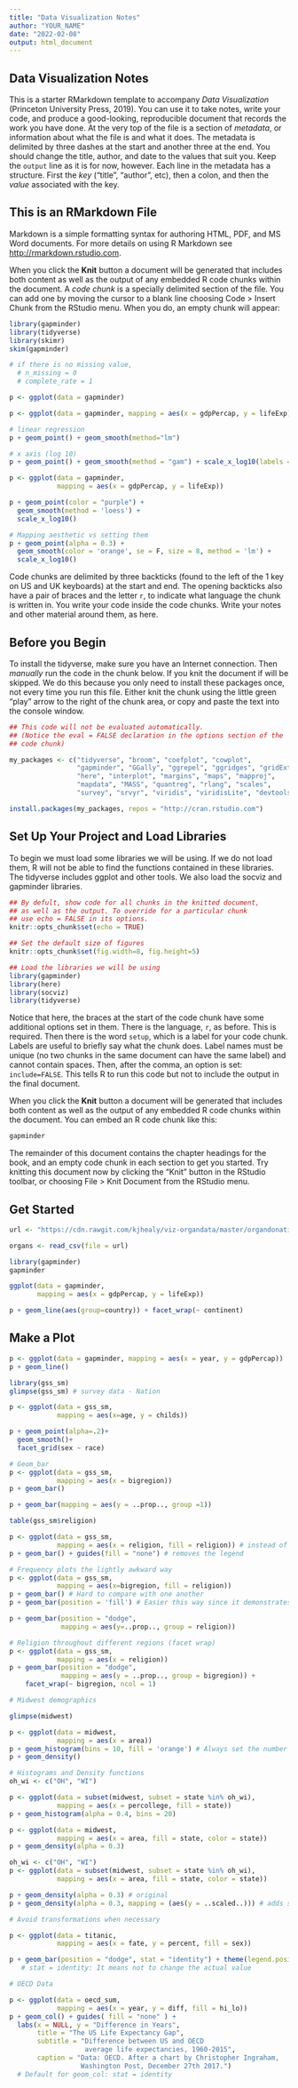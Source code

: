 ```yaml
---
title: "Data Visualization Notes"
author: "YOUR_NAME"
date: "2022-02-08"
output: html_document
---
```


## Data Visualization Notes

This is a starter RMarkdown template to accompany *Data Visualization* (Princeton University Press, 2019). You can use it to take notes, write your code, and produce a good-looking, reproducible document that records the work you have done. At the very top of the file is a section of *metadata*, or information about what the file is and what it does. The metadata is delimited by three dashes at the start and another three at the end. You should change the title, author, and date to the values that suit you. Keep the `output` line as it is for now, however. Each line in the metadata has a structure. First the *key* ("title", "author", etc), then a colon, and then the *value* associated with the key.  

## This is an RMarkdown File

Markdown is a simple formatting syntax for authoring HTML, PDF, and MS Word documents. For more details on using R Markdown see <http://rmarkdown.rstudio.com>.

When you click the **Knit** button a document will be generated that includes both content as well as the output of any embedded R code chunks within the document. A *code chunk* is a specially delimited section of the file. You can add one by moving the cursor to a blank line choosing Code > Insert Chunk from the RStudio menu. When you do, an empty chunk will appear:

```r
library(gapminder)
library(tidyverse)
library(skimr)
skim(gapminder)

# if there is no missing value, 
  # n_missing = 0
  # complete_rate = 1

p <- ggplot(data = gapminder)

p <- ggplot(data = gapminder, mapping = aes(x = gdpPercap, y = lifeExp))

# linear regression
p + geom_point() + geom_smooth(method="lm")

# x axis (log 10)
p + geom_point() + geom_smooth(method = "gam") + scale_x_log10(labels = scales::dollar)

p <- ggplot(data = gapminder,
            mapping = aes(x = gdpPercap, y = lifeExp))

p + geom_point(color = "purple") +
  geom_smooth(method = 'loess') +
  scale_x_log10()

# Mapping aesthetic vs setting them
p + geom_point(alpha = 0.3) + 
  geom_smooth(color = 'orange', se = F, size = 8, method = 'lm') +
  scale_x_log10()

```

Code chunks are delimited by three backticks (found to the left of the 1 key on US and UK keyboards) at the start and end. The opening backticks also have a pair of braces and the letter `r`, to indicate what language the chunk is written in. You write your code inside the code chunks. Write your notes and other material around them, as here. 

## Before you Begin

To install the tidyverse, make sure you have an Internet connection. Then *manually* run the code in the chunk below. If you knit the document if will be skipped. We do this because you only need to install these packages once, not every time you run this file. Either knit the chunk using the little green "play" arrow to the right of the chunk area, or copy and paste the text into the console window.

```r

## This code will not be evaluated automatically.
## (Notice the eval = FALSE declaration in the options section of the
## code chunk)

my_packages <- c("tidyverse", "broom", "coefplot", "cowplot",
                 "gapminder", "GGally", "ggrepel", "ggridges", "gridExtra",
                 "here", "interplot", "margins", "maps", "mapproj",
                 "mapdata", "MASS", "quantreg", "rlang", "scales",
                 "survey", "srvyr", "viridis", "viridisLite", "devtools")

install.packages(my_packages, repos = "http://cran.rstudio.com")

```

## Set Up Your Project and Load Libraries

To begin we must load some libraries we will be using. If we do not load them, R will not be able to find the functions contained in these libraries. The tidyverse includes ggplot and other tools. We also load the socviz and gapminder libraries.

```r

## By defult, show code for all chunks in the knitted document,
## as well as the output. To override for a particular chunk
## use echo = FALSE in its options.
knitr::opts_chunk$set(echo = TRUE) 

## Set the default size of figures
knitr::opts_chunk$set(fig.width=8, fig.height=5)  

## Load the libraries we will be using
library(gapminder)
library(here)
library(socviz)
library(tidyverse)

```

Notice that here, the braces at the start of the code chunk have some additional options set in them. There is the language, `r`, as before. This is required. Then there is the word `setup`, which is a label for your code chunk. Labels are useful to briefly say what the chunk does. Label names must be unique (no two chunks in the same document can have the same label) and cannot contain spaces. Then, after the comma, an option is set: `include=FALSE`. This tells R to run this code but not to include the output in the final document. 


When you click the **Knit** button a document will be generated that includes both content as well as the output of any embedded R code chunks within the document. You can embed an R code chunk like this:

```r
gapminder
```

The remainder of this document contains the chapter headings for the book, and an empty code chunk in each section to get you started. Try knitting this document now by clicking the "Knit" button in the RStudio toolbar, or choosing File > Knit Document from the RStudio menu.

## Get Started

```r
url <- "https://cdn.rawgit.com/kjhealy/viz-organdata/master/organdonation.csv"

organs <- read_csv(file = url)

library(gapminder)
gapminder

ggplot(data = gapminder,
       mapping = aes(x = gdpPercap, y = lifeExp))

p + geom_line(aes(group=country)) + facet_wrap(~ continent)
```


## Make a Plot

```r
p <- ggplot(data = gapminder, mapping = aes(x = year, y = gdpPercap))
p + geom_line()
```
```r
library(gss_sm)
glimpse(gss_sm) # survey data - Nation

p <- ggplot(data = gss_sm,
            mapping = aes(x=age, y = childs))

p + geom_point(alpha=.2)+
  geom_smooth()+
  facet_grid(sex ~ race)


```
```r
# Geom_bar
p <- ggplot(data = gss_sm,
            mapping = aes(x = bigregion))
p + geom_bar()

p + geom_bar(mapping = aes(y = ..prop.., group =1))

```
```r
table(gss_sm$religion)

p <- ggplot(data = gss_sm,
            mapping = aes(x = religion, fill = religion)) # instead of color = religion, fill religion works better
p + geom_bar() + guides(fill = "none") # removes the legend

```

```r
# Frequency plots the lightly awkward way
p <- ggplot(data = gss_sm,
            mapping = aes(x=bigregion, fill = religion))
p + geom_bar() # Hard to compare with one another
p + geom_bar(position = 'fill') # Easier this way since it demonstrates the proportion

p + geom_bar(position = "dodge",
             mapping = aes(y=..prop.., group = religion))

# Religion throughout different regions (facet wrap)
p <- ggplot(data = gss_sm,
            mapping = aes(x = religion))
p + geom_bar(position = "dodge",
             mapping = aes(y = ..prop.., group = bigregion)) +
    facet_wrap(~ bigregion, ncol = 1)
```
```r
# Midwest demographics

glimpse(midwest)

p <- ggplot(data = midwest,
            mapping = aes(x = area))
p + geom_histogram(bins = 10, fill = 'orange') # Always set the number of bins
p + geom_density()

```

```r
# Histograms and Density functions
oh_wi <- c("OH", "WI")

p <- ggplot(data = subset(midwest, subset = state %in% oh_wi),
            mapping = aes(x = percollege, fill = state))
p + geom_histogram(alpha = 0.4, bins = 20)

```

```r
p <- ggplot(data = midwest,
            mapping = aes(x = area, fill = state, color = state))
p + geom_density(alpha = 0.3)
```
```r
oh_wi <- c("OH", "WI")
p <- ggplot(data = subset(midwest, subset = state %in% oh_wi),
            mapping = aes(x = area, fill = state, color = state))

p + geom_density(alpha = 0.3) # original
p + geom_density(alpha = 0.3, mapping = (aes(y = ..scaled..))) # adds scale 
```

```r
# Avoid transformations when necessary

p <- ggplot(data = titanic,
            mapping = aes(x = fate, y = percent, fill = sex))

p + geom_bar(position = "dodge", stat = "identity") + theme(legend.position = "top")
   # stat = identity: It means not to change the actual value
```
```r
# OECD Data

p <- ggplot(data = oecd_sum,
            mapping = aes(x = year, y = diff, fill = hi_lo))
p + geom_col() + guides( fill = "none" ) + 
  labs(x = NULL, y = "Difference in Years",
       title = "The US Life Expectancy Gap",
       subtitle = "Difference between US and OECD
                   average life expectancies, 1960-2015",
       caption = "Data: OECD. After a chart by Christopher Ingraham,
                  Washington Post, December 27th 2017.")
  # Default for geom_col: stat = identity
```

